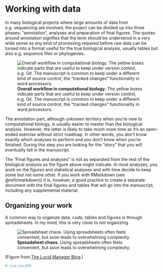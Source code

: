 # Working with data {#working-with-data}

In many biological projects where large amounts of data from e.g. sequencing are involved, the
project can be divided up into three phases: "annotation", analyses and preparation of final
figures. The quotes around annotation signifies that the term should be understood in a very wide
sense as any kind of processing required before raw data can be turned into a format useful for
the true biological analysis, usually tables but also e.g. sequence files or phylogenies.

![**Overall workflow in computational biology.** The yellow boxes indicate parts that are useful to
keep under version control, e.g. Git. The manuscript is common to keep under a different kind of
source control, the "tracked changes" functionality in word
processors.](img/computational_workflow.png)

The annotation part, although unknown territory when you're new to computational biology, is usually
easier to master than the biological analysis. However, the latter is likely to take much more time
as it's an open-ended exercise without strict roadmap. In other words, you don't know exactly which
analyses to perform and you don't know when you're finished. During this step you are looking for
the "story" that you will eventually tell in the manuscript.

The "Final figures and analyses" is not as separated from the rest of the biological analysis as the
figure above might indicate. In most analyses, you work on the figures and statistical analyses and
with time decide to keep some but not some other. If you work with RMarkdown (see \@ref(rmarkdown))
it is, however, a good practice to create a separate document with the final figures and tables that
will go into the manuscript, including any supplemental material.

## Organizing your work {#organizing-work}

A common way to organize data, code, tables and figures is through spreadsheets. In my mind, this is
very close to *not* organizing.

![**Spreadsheet chaos.** Using spreadsheets often feels convenient, but soon leads to overwhelming
complexity.](img/lucidmanager.20181211.SpreadsheetChaos.jpeg)

(Figure from [The Lucid Manager Blog](https://lucidmanager.org/spreadsheets-for-data-science/).)

```r
# vim:tw=100
```
